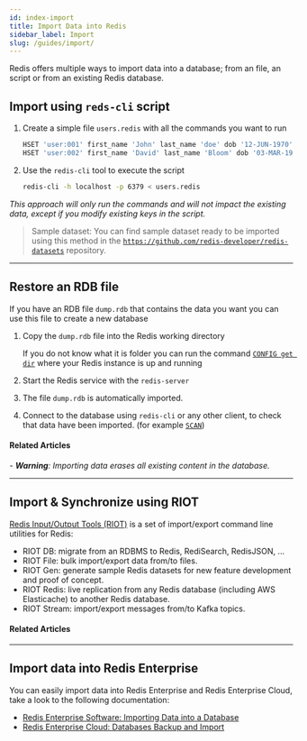 ```yaml
---
id: index-import
title: Import Data into Redis
sidebar_label: Import
slug: /guides/import/
---
```





Redis offers multiple ways to import data into a database; from an file, an script or from an existing Redis database.


## Import using `reds-cli` script

1. Create a simple file `users.redis` with all the commands you want to run

    ```bash
    HSET 'user:001' first_name 'John' last_name 'doe' dob '12-JUN-1970'
    HSET 'user:002' first_name 'David' last_name 'Bloom' dob '03-MAR-1981'
    ```

2. Use the `redis-cli` tool to execute the script

    ```bash
    redis-cli -h localhost -p 6379 < users.redis
    ```

*This approach will only run the commands and will not impact the existing data, except if you modify existing keys in the script.*

> Sample dataset: You can find sample dataset ready to be imported using this method in the [`https://github.com/redis-developer/redis-datasets`](https://github.com/redis-developer/redis-datasets) repository.

---
## Restore an RDB file

If you have an RDB file `dump.rdb` that contains the data you want you can use this file to create a new database

1. Copy the `dump.rdb` file into the Redis working directory 

    If you do not know what it is folder you can run the command [`CONFIG get dir`](https://redis.io/commands/config-get) where your Redis instance is up and running

2. Start the Redis service with the `redis-server`
3. The file `dump.rdb` is automatically imported.
4. Connect to the database using `redis-cli` or any other client, to check that data have been imported. (for example [`SCAN`](https://redis.io/commands/SCAN))

#### Related Articles
<div class="row">
<div class="col">
<RedisCard 
        title="Redis Persistence" 
        page="https://redis.io/topics/persistence"
        />
</div>
<div class="col">
</div>
</div>


*- **Warning**: Importing data erases all existing content in the database.*

---
## Import & Synchronize using RIOT

[Redis Input/Output Tools (RIOT)](https://github.com/redis-developer/riot) is a set of import/export command line utilities for Redis:

* RIOT DB: migrate from an RDBMS to Redis, RediSearch, RedisJSON, ...
* RIOT File: bulk import/export data from/to files.
* RIOT Gen: generate sample Redis datasets for new feature development and proof of concept.
* RIOT Redis: live replication from any Redis database (including AWS Elasticache) to another Redis database.
* RIOT Stream: import/export messages from/to Kafka topics.


#### Related Articles
<div class="row">
<div class="col">
<RedisCard 
        title="Online Database Migration from Amazon ElastiCache to Redis Enterprise Cloud using RIOT" 
        page="guides/import/database-migration-aws-elasticache-redis-enterprise-cloud"
        />
</div>
</div>




---
## Import data into Redis Enterprise

You can easily import data into Redis Enterprise and Redis Enterprise Cloud, take a look to the following documentation:

* [Redis Enterprise Software: Importing Data into a Database](https://docs.redislabs.com/latest/rs/administering/import-export/importing-data/)
* [Redis Enterprise Cloud: Databases Backup and Import](https://docs.redislabs.com/latest/rc/api/how-to/backup-and-import-databases/)

